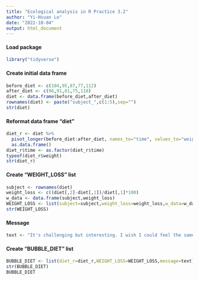 ```yaml
---
title: "Ecological analysis in R Practice 3.2"
author: "Yi-Hsuan Lo"
date: "2022-10-04"
output: html_document
---
```


#### **Load package**
```r
library("tidyverse")
```



#### **Create initial data frame**
```r
before_diet <- c(104,95,87,77,112)
after_diet <- c(96,91,81,75,118)
diet <- data.frame(before_diet,after_diet)
rownames(diet) <- paste("subject_",c(1:5),sep="")
str(diet)
```



#### **Reformat data frame "diet"**
```r
diet_r <- diet %>% 
  pivot_longer(before_diet:after_diet, names_to="time", values_to="weight") %>%
  as.data.frame()
diet_r$time <- as.factor(diet_r$time)
typeof(diet_r$weight)
str(diet_r)
```



#### **Create "WEIGHT_LOSS" list**
```r
subject <- rownames(diet)
weight_loss <- c((diet[,2]-diet[,1])/diet[,1]*100)
w_data <- data.frame(subject,weight_loss)
WEIGHT_LOSS <- list(subject=subject,weight_loss=weight_loss,w_data=w_data)
str(WEIGHT_LOSS)
```



#### **Message**
```r
text <- "It's challenging but interesting. I wish I could feel the same when manipulating complicated data."
```



#### **Create "BUBBLE_DIET" list**
```r
BUBBLE_DIET <- list(diet_r=diet_r,WEIGHT_LOSS=WEIGHT_LOSS,message=text)
str(BUBBLE_DIET)
BUBBLE_DIET
```




